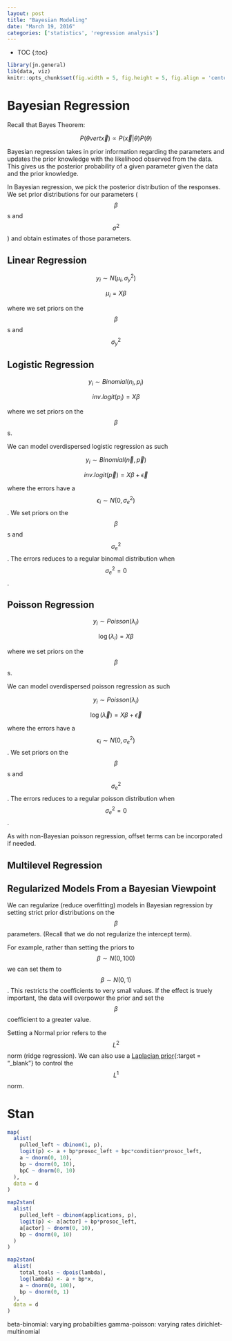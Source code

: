 ```yaml
---
layout: post
title: "Bayesian Modeling"
date: "March 19, 2016"
categories: ['statistics', 'regression analysis']
---
```


* TOC
{:toc}

```r
library(jn.general)
lib(data, viz)
knitr::opts_chunk$set(fig.width = 5, fig.height = 5, fig.align = 'center')
```

# Bayesian Regression

Recall that Bayes Theorem:

$$P(\theta vert \overrightarrow{x}) \propto P(\overrightarrow{x} \vert \theta) P(\theta)$$

Bayesian regression takes in prior information regarding the parameters and updates the prior knowledge with the likelihood observed from the data. This gives us the posterior probability of a given parameter given the data and the prior knowledge.

In Bayesian regression, we pick the posterior distribution of the responses. We set prior distributions for our parameters ($$\beta$$s and $$\sigma^2$$) and obtain estimates of those parameters. 

## Linear Regression

$$y_i \sim N(\mu_i, \sigma^2_y)$$

$$\mu_i = X \beta$$

where we set priors on the $$\beta$$s and $$\sigma^2_y$$

## Logistic Regression

$$y_i \sim Binomial(n_i, p_i)$$

$$inv.logit(p_i) = X \beta$$

where we set priors on the $$\beta$$s.

We can model overdispersed logistic regression as such

$$y_i \sim Binomial(\overrightarrow{n}, \overrightarrow{p})$$

$$inv.logit(\overrightarrow{p}) = X \beta + \overrightarrow{\epsilon}$$

where the errors have a $$\epsilon_i \sim N(0, \sigma^2_e)$$. We set priors on the $$\beta$$s and $$\sigma^2_e$$. The errors reduces to a regular binomal distribution when $$\sigma^2_e = 0$$.

## Poisson Regression

$$y_i \sim Poisson(\lambda_i)$$

$$\log(\lambda_i) = X \beta$$

where we set priors on the $$\beta$$s.

We can model overdispersed poisson regression as such

$$y_i \sim Poisson(\lambda_i)$$

$$\log(\overrightarrow{\lambda}) = X \beta + \overrightarrow{\epsilon}$$

where the errors have a $$\epsilon_i \sim N(0, \sigma^2_e)$$. We set priors on the $$\beta$$s and $$\sigma^2_e$$. The errors reduces to a regular poisson distribution when $$\sigma^2_e = 0$$.

As with non-Bayesian poisson regression, offset terms can be incorporated if needed.

## Multilevel Regression

## Regularized Models From a Bayesian Viewpoint
We can regularize (reduce overfitting) models in Bayesian regression by setting strict prior distributions on the $$\beta$$ parameters. (Recall that we do not regularize the intercept term). 

For example, rather than setting the priors to $$\beta \sim N(0, 100)$$ we can set them to $$\beta \sim N(0, 1)$$. This restricts the coefficients to very small values. If the effect is truely important, the data will overpower the prior and set the $$\beta$$ coefficient to a greater value. 

Setting a Normal prior refers to the $$L^2$$ norm (ridge regression). We can also use a [Laplacian prior][laplace_link]{:target = "_blank"} to control the $$L^1$$ norm. 

# Stan

```r
map(
  alist(
    pulled_left ~ dbinom(1, p),
    logit(p) <- a + bp*prosoc_left + bpc*condition*prosoc_left,
    a ~ dnorm(0, 10),
    bp ~ dnorm(0, 10),
    bpC ~ dnorm(0, 10)
  ),
  data = d
)

map2stan(
  alist(
    pulled_left ~ dbinom(applications, p),
    logit(p) <- a[actor] + bp*prosoc_left,
    a[actor] ~ dnorm(0, 10),
    bp ~ dnorm(0, 10)
  )
)

map2stan(
  alist(
    total_tools ~ dpois(lambda),
    log(lambda) <- a + bp*x,
    a ~ dnorm(0, 100),
    bp ~ dnorm(0, 1)
  ),
  data = d
)
```

beta-binomial: varying probabilties
gamma-poisson: varying rates
dirichlet-multinomial

[laplace_link]: https://en.wikipedia.org/wiki/Laplace_distribution